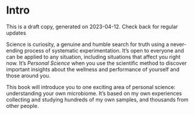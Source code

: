 # Intro {#sec-intro}

::: {.callout-important}
This is a draft copy, generated on 2023-04-12. Check back for regular updates
:::

Science is curiosity, a genuine and humble search for truth using a never-ending process of systematic experimentation.  It's open to everyone and can be applied to any situation, including situations that affect you right now.  It's _Personal Science_ when you use the scientific method to discover important insights about the wellness and performance of yourself and those around you. 

This book will introduce you to one exciting area of personal science: understanding your own microbiome. It's based on my own experiences collecting and studying hundreds of my own samples, and thousands from other people.

